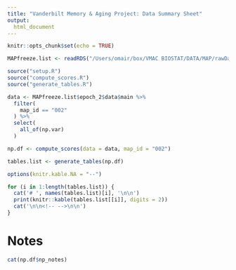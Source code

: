 ```yaml
---
title: "Vanderbilt Memory & Aging Project: Data Summary Sheet"
output:
  html_document
---
```


```r
knitr::opts_chunk$set(echo = TRUE)

MAPfreeze.list <- readRDS("/Users/omair/box/VMAC BIOSTAT/DATA/MAP/rawData/MAPfreeze_20201201.rds")

source("setup.R")
source("compute_scores.R")
source("generate_tables.R")

data <- MAPfreeze.list$epoch_2$data$main %>%
  filter(
    map_id == "002"
  ) %>%
  select(
    all_of(np.var)
  )

np.df <- compute_scores(data = data, map_id = "002")

tables.list <- generate_tables(np.df)

options(knitr.kable.NA = "--")
```

```r
for (i in 1:length(tables.list)) {
  cat('# ', names(tables.list)[i], '\n\n')
  print(knitr::kable(tables.list[[i]], digits = 2))
  cat('\n\n<!-- -->\n\n')
}
```

# Notes

```r
cat(np.df$np_notes)
```
